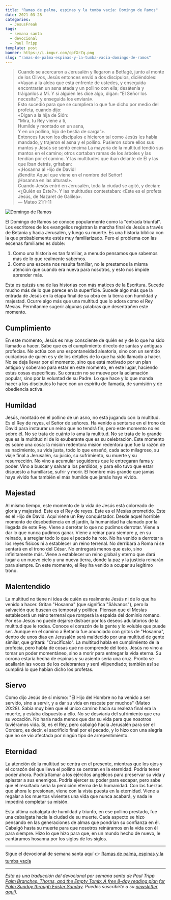 ```yaml
---
title: "Ramas de palma, espinas y la tumba vacía: Domingo de Ramos"
date: 2021-03-28
categories:
  - JesusFreak
tags:
  - semana santa
  - devocional
  - Paul Tripp
template: post
banner: https://i.imgur.com/cpfXrZq.png
slug: "ramas-de-palma-espinas-y-la-tumba-vacia-domingo-de-ramos"
---
```


> Cuando se acercaron a Jerusalén y llegaron a Betfagé, junto al monte de los Olivos, Jesús entonces envió a dos discípulos, diciéndoles: «Vayan a la aldea que está enfrente de ustedes, y enseguida encontrarán un asna atada y un pollino con ella; desátenla y tráiganlos a Mí. Y si alguien les dice algo, digan: “El Señor los necesita”; y enseguida los enviará». <br />
> Esto sucedió para que se cumpliera lo que fue dicho por medio del profeta, cuando dijo:<br />
> «Digan a la hija de Sión:<br />
> “Mira, tu Rey viene a ti,<br />
> Humilde y montado en un asna,<br />
> Y en un pollino, hijo de bestia de carga”».<br />
> Entonces fueron los discípulos e hicieron tal como Jesús les había mandado, y trajeron el asna y el pollino. Pusieron sobre ellos sus mantos y Jesús se sentó encima La mayoría de la multitud tendió sus mantos en el camino; otros cortaban ramas de los árboles y las tendían por el camino. Y las multitudes que iban delante de Él y las que iban detrás, gritaban:<br />
> «¡Hosanna al Hijo de David!<br />
> ¡Bendito Aquel que viene en el nombre del Señor!<br />
> ¡Hosanna en las alturas!».<br />
> Cuando Jesús entró en Jerusalén, toda la ciudad se agitó, y decían: «¿Quién es Este?». Y las multitudes contestaban: «Este es el profeta Jesús, de Nazaret de Galilea».<br />
> — Mateo 21:1-11

![Domingo de Ramos](https://i.imgur.com/cpfXrZq.png)

El Domingo de Ramos se conoce popularmente como la "entrada triunfal". Los escritores de los evangelios registran la marcha final de Jesús a través de Betania y hacia Jerusalén, y luego su muerte. Es una historia bíblica con la que probablemente estés muy familiarizado. Pero el problema con las escenas familiares es doble:

1. Como una historia es tan familiar, a menudo pensamos que sabemos más de lo que realmente sabemos.
2. Como una escena nos resulta familiar, no le prestamos la misma atención que cuando era nueva para nosotros, y esto nos impide aprender más.

Esta es quizás una de las historias con más matices de la Escritura. Sucede mucho más de lo que parece en la superficie. Sucede algo más que la entrada de Jesús en la etapa final de su obra en la tierra con humildad y majestad. Ocurre algo más que una multitud que lo adora como el Rey Mesías. Permítanme sugerir algunas palabras que desentrañen este momento.

## Cumplimiento

En este momento, Jesús es muy consciente de quién es y de lo que ha sido llamado a hacer. Sabe que es el cumplimiento directo de santas y antiguas profecías. No actúa con una espontaneidad aleatoria, sino con un sentido cuidadoso de quién es y de los detalles de lo que ha sido llamado a hacer. No se deja llevar por el momento, sino que está motivado por un plan antiguo y soberano para estar en este momento, en este lugar, haciendo estas cosas específicas. Su corazón no se mueve por la aclamación popular, sino por la voluntad de su Padre. Lo que hace y lo que manda hacer a los discípulos lo hace con un espíritu de llamada, de sumisión y de obediencia activa.

## Humildad

Jesús, montado en el pollino de un asno, no está jugando con la multitud. Es el Rey de reyes, el Señor de señores. Ha venido a sentarse en el trono de David para instaurar un reino que no tendrá fin, pero este momento no es sobre él. No se trata de cuánto lo ama la multitud. No se trata de lo grande que es la multitud ni de lo exuberante que es su celebración. Este momento es sobre una cosa: la misión redentora
misión redentora que fue la razón de su nacimiento, su vida justa, todo lo que enseñó, cada acto milagroso, su viaje final a Jerusalén, su juicio, su sufrimiento, su muerte y su resurrección. No vino a acumular seguidores que le entregaran fama y poder. Vino a buscar y salvar a los perdidos, y para ello tuvo que estar dispuesto a humillarse, sufrir y morir. El hombre más grande que jamás haya vivido fue también el más humilde que jamás haya vivido.

## Majestad

Al mismo tiempo, este momento de la vida de Jesús está coloreado de gloria y majestad. Este es el Rey de reyes. Este es el Mesías prometido. Este es el Hijo de David. Aquí viene un Rey conquistador. Desde aquel horrible momento de desobediencia en el jardín, la humanidad ha clamado por la llegada de este Rey. Viene a derrotar lo que no pudimos derrotar. Viene a dar lo que nunca pudimos ganar. Viene a reinar para siempre y, en su reinado, a arreglar todo lo que el pecado ha roto. No ha venido a derrotar a los reyes físicos ni a establecer un reino terrenal. No derribará a Roma ni se sentará en el trono del César. No entregará menos que esto, sino infinitamente más. Viene a establecer un reino global y eterno que dará lugar a un nuevo cielo y una nueva tierra, donde la paz y la justicia reinarán para siempre. En este momento, el Rey ha venido a ocupar su legítimo trono.

## Malentendido

La multitud no tiene ni idea de quién es realmente Jesús ni de lo que ha venido a hacer. Gritan "Hosanna" (que significa "Sálvanos"), pero la salvación que buscan es temporal y política. Piensan que el Mesías establecerá un reino terrenal que romperá la espalda del dominio romano. Por eso Jesús no puede dejarse distraer por los deseos adulatorios de la multitud que le rodea. Conoce el corazón de la gente y lo voluble que puede ser. Aunque en el camino a Betania fue anunciado con gritos de "Hosanna", dentro de unos días en Jerusalén será maldecido por una multitud de gente similar, que gritará: "Crucifícalo". La multitud habla en cumplimiento de la profecía, pero habla de cosas que no comprende del todo. Jesús no vino a tomar un poder momentáneo, sino a morir para entregar la vida eterna. Su corona estaría hecha de espinas y su asiento sería una cruz. Pronto se acallarán las voces de los celebrantes y será vilipendiado; también así se cumplirá lo que habían dicho los profetas.

## Siervo

Como dijo Jesús de sí mismo: "El Hijo del Hombre no ha venido a ser servido, sino a servir, y a dar su vida en rescate por muchos" (Mateo 20:28). Sabía muy bien que el único camino hacia su realeza final era la muerte, y estaba dispuesto a ello. No se desviaría del sufrimiento que era su vocación. No haría nada menos que dar su vida para que nosotros tuviéramos vida. Sí, es el Rey, pero cabalgó hacia Jerusalén para ser el Cordero, es decir, el sacrificio final por el pecado, y lo hizo con una alegría que no se vio afectada por ningún tipo de arrepentimiento.

## Eternidad

La atención de la multitud se centra en el presente, mientras que los ojos y el corazón del que lleva el pollino se centran en la eternidad. Podría tener poder ahora. Podría llamar a los ejércitos angélicos para preservar su vida y aplastar a sus enemigos. Podría ejercer su poder para escapar, pero sabe que el resultado sería la perdición eterna de la humanidad. Con las fuerzas que ahora le presionan, viene con la vista puesta en la eternidad. Viene a regalar a los muertos vivientes una vida que nunca acabará, y nada le impedirá completar su misión.

Esta última cabalgata de humildad y triunfo, en ese pollino prestado, fue una cabalgata hacia la ciudad de su muerte. Cada aspecto se hizo pensando en las generaciones de almas que pondrían su confianza en él. Cabalgó hasta su muerte para que nosotros reináramos en la vida con él para siempre. Hizo lo que hizo para que, en un mundo hecho de nuevo, le cantáramos hosanna por los siglos de los siglos.

---

Sigue el devocional de semana santa aquí 👉 [Ramas de palma, espinas y la tumba vacía](/ramas-de-palma-espinas-y-la-tumba-vacia)

---

_Esta es una traducción del devocional por semana santa de Paul Tripp [Palm Branches, Thorns, and the Empty Tomb: A free 8-day reading plan for Palm Sunday
through Easter Sunday](https://cdn.shopify.com/s/files/1/1695/6503/files/Journey_to_the_Cross_Download.pdf?v=1615329390). Puedes suscribirte a su [newsletter aquí](https://www.paultripp.com))._
